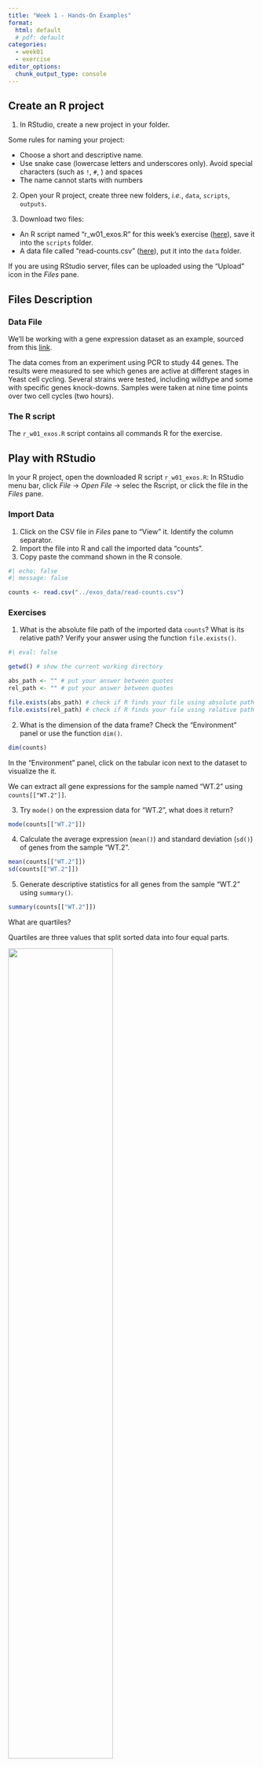 ```yaml
---
title: "Week 1 - Hands-On Examples"
format: 
  html: default
  # pdf: default
categories: 
  - week01
  - exercise
editor_options: 
  chunk_output_type: console
---
```


## Create an R project

1. In RStudio, create a new project in your folder.

Some rules for naming your project:  

  - Choose a short and descriptive name.
  - Use snake case (lowercase letters and underscores only).
  Avoid special characters (such as `!`, `#`, ) and spaces
  - The name cannot starts with numbers

2. Open your R project, create three new folders, *i.e.*, `data`, `scripts`, `outputs`.

3. Download two files:

  -  An R script named "r_w01_exos.R" for this week's exercise ([here](https://raw.githubusercontent.com/InforBio/IOC/refs/heads/main/ioc_r/week01/r_w01_exos.R)), save it into the `scripts` folder.
  - A data file called "read-counts.csv" ([here](https://raw.githubusercontent.com/InforBio/IOC/refs/heads/main/ioc_r/exos_data/read-counts.csv)), put it into the `data` folder.

::: {.callout-tip}
If you are using RStudio server, files can be uploaded using the "Upload" icon
in the *Files* pane.
:::

## Files Description

### Data File

We'll be working with a gene expression dataset as an example,
sourced from this [link](https://monashbioinformaticsplatform.github.io/r-more/).

The data comes from an experiment using PCR to study 44 genes.
The results were measured to see which genes are active at different stages in Yeast cell cycling.
Several strains were tested, including wildtype and some with specific genes knock-downs.
Samples were taken at nine time points over two cell cycles (two hours).

### The R script

The `r_w01_exos.R` script contains all commands R for the exercise.

## Play with RStudio

In your R project, open the downloaded R script `r_w01_exos.R`:
In RStudio menu bar, click *File* -> *Open File* -> selec the Rscript,
or click the file in the *Files* pane.

### Import Data

1. Click on the CSV file in *Files* pane to "View" it. Identify the column separator.
2. Import the file into R and call the imported data "counts".
3. Copy paste the command shown in the R console.

```r
#| echo: false
#| message: false

counts <- read.csv("../exos_data/read-counts.csv")
```

### Exercises

1. What is the absolute file path of the imported data `counts`?
What is its relative path?
Verify your answer using the function `file.exists()`.

```r
#| eval: false

getwd() # show the current working directory

abs_path <- "" # put your answer between quotes
rel_path <- "" # put your answer between quotes

file.exists(abs_path) # check if R finds your file using absolute path
file.exists(rel_path) # check if R finds your file using relative path
```

2. What is the dimension of the data frame?
Check the "Environment" panel or use the function `dim()`.

```r
dim(counts)
```

In the "Environment" panel, click on the tabular icon next to the dataset to visualize the it.

We can extract all gene expressions for the sample named "WT.2" using `counts[["WT.2"]]`.

3. Try `mode()` on the expression data for "WT.2", what does it return?

```r
mode(counts[["WT.2"]])
```

4. Calculate the average expression (`mean()`) and standard deviation (`sd()`) of genes from the sample "WT.2".

```r
mean(counts[["WT.2"]])
sd(counts[["WT.2"]])
```

5. Generate descriptive statistics for all genes from the sample "WT.2" using `summary()`.

```r
summary(counts[["WT.2"]])
```

::: {.callout-tip title="Stats Time!"}
What are quartiles?

Quartiles are three values that split sorted data into four equal parts.

![](images/boxplot.png){width=65%}

(figure modified from this [source](https://www.google.com/url?sa=i&url=https%3A%2F%2Fcommons.wikimedia.org%2Fwiki%2FFile%3ABoxplot_vs_PDF.png&psig=AOvVaw3y4ZFGXe2JU0ypMGAEc2_i&ust=1734727102604000&source=images&cd=vfe&opi=89978449&ved=0CBQQjRxqFwoTCMDBxpfYtIoDFQAAAAAdAAAAABAE))

IQR (Interquartile range) = Q3 - Q1
:::


6. Generate a histogram for the "WT.2" sample using `hist()`. What does the distribution look like?

::: {.callout-tip title="Stats Time!"}
**Histograms** help us see how data is spread out.
They show how many data points fall into different intervals, or *bins*.
By looking at a histogram, we can quickly understand the shape of the data,
like if it’s skewed or has outliers.
It's a simple way to get an overview of your data.
:::

```r
hist(counts[["WT.2"]])
```

::: {.callout-tip title="Stats Time!"}
**log2 Transformation**

A log2 transformation is commonly used to normalize data and reduce skewness,
especially in datasets with values spanning several orders of magnitude. 
Many biological data, like gene expression counts,
tend to have a highly skewed distribution with a long tail of large values.
The log2 transformation helps:

-  Stabilize variance – Makes data with large differences more comparable.
- Handle ratios – Converts multiplicative relationships into additive ones, simplifying interpretation.
- Improve normality – Makes the data distribution closer to normal, which is often required for statistical tests.
:::

```r
plot(
  x = counts[["WT.2"]], y = log2(counts[["WT.2"]]),
  xlab = "Original Scale", ylab = "log2 Scale",
  main = "Gene expression for the sample WT.2"
)
abline(v = 256, col = "red", lty = 2) # Add vertical line 
abline(h = 8, col = "red", lty = 2) # Add horizontal line
text(x = 500, y = 7, labels = expression(2^8 == 256)) # Add equation
```

Re draw the histogram with the log2 transformed data,
what does the distribution look like now?

```r
hist(log2(counts[["WT.2"]]))
```


## Get Your First Quarto Report

Create a new Quarto document (*File* -> *New File* -> *Quarto Document*),
write all codes above and your observation for the questions in the document.
Then click the "Render" to generate your own report!

- Change something in your script Quarto and re-render it, is the report up-to-date?

To go further: 

- Where is your report stored?
- What should you do if you want the report be stored in a specified folder?
  => use a configuration file for Quarto.
  
Open a new text file and copy paste following code, save it as `_quarto.yml` in your project folder.

```r
project:
  output-dir: outputs/
```

Try "Render" again, now where is your report?


---

#### Good job! 👏👏 You've taken your first big steps into R, and you're off to a great start, keep it up! 



